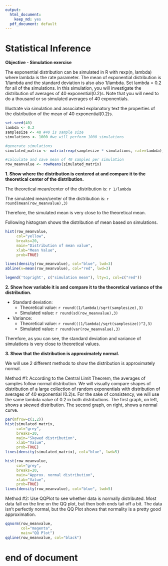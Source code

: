 ```yaml
---
output:
  html_document:
    keep_md: yes
  pdf_document: default
---
```

Statistical Inference
=====================
**Objective - Simulation exercise**

The exponential distribution can be simulated in R with rexp(n, lambda) where lambda is the rate parameter. The mean of exponential distribution is 1/lambda and the standard deviation is also also 1/lambda. Set lambda = 0.2 for all of the simulations. In this simulation, you will investigate the distribution of averages of 40 exponential(0.2)s. Note that you will need to do a thousand or so simulated averages of 40 exponentials.

Illustrate via simulation and associated explanatory text the properties of the distribution of the mean of 40 exponential(0.2)s.

```r

set.seed(40)
lambda <- 0.2
samplesize <- 40 #40 is sample size
simulations <- 1000 #we will perform 1000 simulations

#generate simulations
simulated_matrix <- matrix(rexp(samplesize * simulations, rate=lambda), nrow=simulations, ncol=samplesize)

#calculate and save mean of 40 samples per simulation
row_meanvalue <- rowMeans(simulated_matrix)
```

**1. Show where the distribution is centered at and compare it to the theoretical center of the distribution.**

The theoretical mean/center of the distribution is: `r 1/lambda`

The simulated mean/center of the distribution is:
`r round(mean(row_meanvalue),3)`

Therefore, the simulated mean is very close to the theoretical mean.

Following histogram shows the distribution of mean based on simulations.

```r
hist(row_meanvalue,
     col="yellow",
     breaks=20,
     main="Distribution of mean value",
     xlab="Mean Value",
     prob=TRUE)

lines(density(row_meanvalue), col="blue", lwd=3)
abline(v=mean(row_meanvalue), col="red", lwd=3)

legend('topright', c("simulation mean"), lty=1, col=c("red"))

```

**2. Show how variable it is and compare it to the theoretical variance of the distribution.**

* Standard deviation:
    + Theoretical value: `r round((1/lambda)/sqrt(samplesize),3)`
    + Simulated value: `r round(sd(row_meanvalue),3)`

* Variance:
    + Theoretical value: `r round(((1/lambda)/sqrt(samplesize))^2,3)`
    + Simulated value: `r round(var(row_meanvalue),3)`

Therefore, as you can see, the standard deviation and variance of simulations is very close to theoretical values.

**3. Show that the distribution is approximately normal.**

We will use 2 different methods to show the distribution is approximately normal.

Method #1: According to the Central Limit Theorem, the averages of samples follow normal distribution. We will visually compare shapes of distribution of a large collection of random exponentials with distribution of averages of 40 exponential (0.2)s. For the sake of consistency, we will use the same lambda value of 0.2 in both distributions. The first graph, on left, shows a skewed distribution. The second graph, on right, shows a normal curve.
```r
par(mfrow=c(1,2))
hist(simulated_matrix,
     col="grey",
     breaks=20,
     main="Skewed distribution",
     xlab="Value",
     prob=TRUE)
lines(density(simulated_matrix), col="blue", lwd=5)

hist(row_meanvalue,
     col="grey",
     breaks=20,
     main="Approx. normal distribution",
     xlab="Value",
     prob=TRUE)
lines(density(row_meanvalue), col="blue", lwd=5)

```

Method #2: Use QQPlot to see whether data is normally distributed. Most data fall on the line on the QQ plot, but then both ends tail off a bit. The data isn't perfectly normal, but the QQ Plot shows that normality is a pretty good approximation. 



```r
qqnorm(row_meanvalue, 
       col="magenta",
       main="QQ Plot")
qqline(row_meanvalue, col="black")
```

end of document
===============